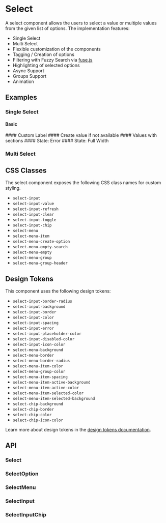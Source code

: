 
<Meta title="Docs/Components/Form/Select" />

# Select
A select component allows the users to select a value or multiple values from the given list of options. The
implementation features:

- Single Select
- Multi Select
- Flexible customization of the components
- Tagging / Creation of options
- Filtering with Fuzzy Search via [fuse.js](https://github.com/reaviz/react-use-fuzzy)
- Highlighting of selected options
- Async Support
- Groups Support
- Animation

## Examples
### Single Select
#### Basic
<Canvas sourceState="shown" of={SingleSelectStories.Basic} />
#### Custom Label
<Canvas of={SingleSelectStories.CustomLabels} />
#### Create value if not available
<Canvas of={SingleSelectStories.Createable} />
#### Values with sections
<Canvas of={SingleSelectStories.Groups} />
#### State: Error
<Canvas of={SingleSelectStories.Error} />
#### State: Full Width
<Canvas of={SingleSelectStories.FluidWidth} />

### Multi Select
<Canvas sourceState="shown" of={MultiSelectStories.Basic} />

## CSS Classes
The select component exposes the following CSS class names for custom
styling.

- `select-input`
- `select-input-value`
- `select-input-refresh`
- `select-input-clear`
- `select-input-toggle`
- `select-input-chip`
- `select-menu`
- `select-menu-item`
- `select-menu-create-option`
- `select-menu-empty-search`
- `select-menu-empty`
- `select-menu-group`
- `select-menu-group-header`

## Design Tokens
This component uses the following design tokens:

- `select-input-border-radius`
- `select-input-background`
- `select-input-border`
- `select-input-color`
- `select-input-spacing`
- `select-input-error`
- `select-input-placeholder-color`
- `select-input-disabled-color`
- `select-input-icon-color`
- `select-menu-background`
- `select-menu-border`
- `select-menu-border-radius`
- `select-menu-item-color`
- `select-menu-group-color`
- `select-menu-item-spacing`
- `select-menu-item-active-background`
- `select-menu-item-active-color`
- `select-menu-item-selected-color`
- `select-menu-item-selected-background`
- `select-chip-background`
- `select-chip-border`
- `select-chip-color`
- `select-chip-icon-color`

Learn more about design tokens in the [design tokens documentation](?path=/story/docs-design-tokens-getting-startedpage).

## API

### Select

[//]: # (<ArgsTable of={Select} />)

### SelectOption

[//]: # (<ArgsTable of={SelectOption} />)

### SelectMenu

[//]: # (<ArgsTable of={SelectMenu} />)

### SelectInput

[//]: # (<ArgsTable of={SelectInput} />)

### SelectInputChip

[//]: # (<ArgsTable of={SelectInputChip} />)
